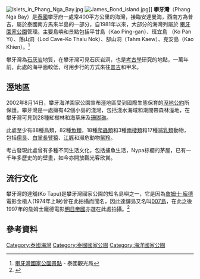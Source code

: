 [[File:Islets_in_Phang_Nga_Bay.jpg|thumb]]
[[Image:James_Bond_island.jpg|thumb]]]]
{{coord|8|17|N|98|36|E|source:enwiki-plaintext-parser|display=title}}
'''攀牙灣'''（Phang Nga Bay）是[[泰國|泰國]]攀牙府一處常400平方公里的海灣，接臨安達曼海，西南方為普吉，屬於泰國南方馬來半島的一部分，自1981年以來，大部分的海灣列屬於 [[攀牙園家公園|攀牙園家公園]]管理。主要島嶼和景點包括平甘島（Kao Ping-gan）、班宜島 （Ko Pan Yi）、落山洞（Lod Cave-Ko Thalu Nok）、郜山洞（Tahm Kaew）、克安島（Kao Khien）。<ref>[http://www.tattpe.org.tw/view/index.php?page=Phang-nga_005.htm 攀牙灣國家公園景點]{{dead link|date=2018年3月 |bot=InternetArchiveBot |fix-attempted=yes }} - 泰國觀光局</ref>

攀牙灣為[[石灰岩|石灰岩]]地質，在攀牙灣可見石灰岩洞，也是[[考古學|考古學]]研究的地點，一萬年前，此處的海平面較低，可用步行的方式來往[[普吉|普吉]]和甲米。

==溼地區==
2002年8月14日，攀牙海洋園家公園宣布溼地區受到國際生態保育的[[溼地公約|溼地公約]]所保護。攀牙灣是一處擁有42個小島的淺灣，包括淺水海域和潮間帶森林溼地，在攀牙灣可見到28種紅樹林和海草床及[[珊瑚礁|珊瑚礁]]。

此處至少有88種鳥類，82種[[魚類|魚類]]，18種[[爬蟲類|爬蟲類]]和3種[[兩棲類|兩棲類]]和17種[[哺乳類|哺乳類]]動物，包括[[儒艮|儒艮]]、[[白掌長臂猿|白掌長臂猿]]、[[江豚|江豚]]和瀕危動物[[鬣羚|鬣羚]]。

考古發現此處曾有多種不同生活文化，包括捕魚生活，Nypa棕櫚的茅屋，已有一千年多歷史的的壁畫，如今亦開放觀光客欣賞。

==流行文化==
攀牙灣的達舖(Ko Tapu)是攀牙灣國家公園的知名島嶼之一，它是因為[[詹姆士·龐德|詹姆士·龐德]]電影金槍人(1974年上映)曾在此拍攝而聞名，因此達舖島又名叫[[007島|007島]]，在此之後1997年的詹姆士龐德電影[[明日帝國|明日帝國]]亦選在此處拍攝。<ref>{{Cite web |url=http://www.comebesttour.com.tw/eWeb_comebesttour/html/Html_Main.asp?html_fg=phuket3_3 |title=攀牙灣 |accessdate=2009-07-14 |archive-date=2014-01-03 |archive-url=https://web.archive.org/web/20140103075435/http://www.comebesttour.com.tw/eWeb_comebesttour/html/Html_Main.asp?html_fg=phuket3_3 |dead-url=no }}</ref>

==參考資料==
<references/>
[[Category:泰國海灣|Category:泰國海灣]]
[[Category:泰國國家公園|Category:泰國國家公園]]
[[Category:海洋國家公園|Category:海洋國家公園]]